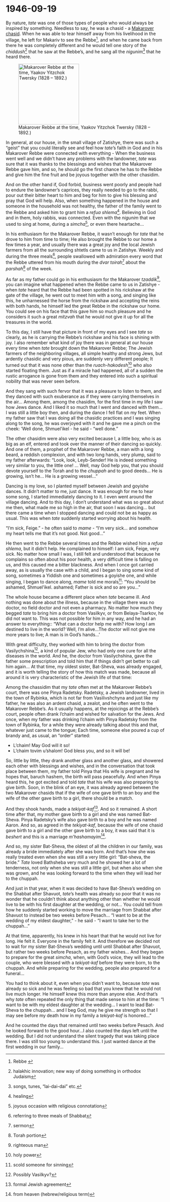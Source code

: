 # 1946-09-19

By nature, _tate_ was one of those types of people who would always be inspired by something. Needless to say, he was a chasid - a <a href="https://en.wikipedia.org/wiki/Makarov_(Hasidic_dynasty)">Makarover chasid</a>. When he was able to tear himself away from his livelihood in the village, he left for Makariv to see the Rebbe^[Rebbe ], and when he came back from there he was completely different and he would tell one story of the _chiddush_^[halakhic innovation; new way of doing something in orthodox Judaism] that he saw at the Rebbe's, and he sang all the _nigunim_^[songs, tunes, "lai-dai-dai" etc.] that he heard there. 

![Makarover Rebbe at the time, Yaakov Yitzchok Twersky (1828 – 1892.)](../img/makarover-rebbe.jpg){width=2in}

In general, at our house, in the small village of Zatishye, there was such a "geist" that you could literally see and feel how _tate_'s faith in God and in his Makarover Rebbe were connected with everything - When the business went well and we didn't have any problems with the landowner, _tate_ was sure that it was thanks to the blessings and wishes that the Makarover Rebbe gave him, and so, he should go the first chance he has to the Rebbe and give him the fine fruit and be joyous together with the other chasidim.

And on the other hand if, God forbid, business went poorly and people had to endure the landowner's caprices, they really needed to go to the rabbi, pour out their bitter heart to him and beg for him to give his blessing and pray that God will help. Also, when something happened in the house and someone in the household was not healthy, the father of the family went to the Rebbe and asked him to grant him a _refua shlema_^[healing]. Believing in God and in them, holy rabbis, was connected. Even with the _nigunim_ that we used to sing at home, during a _simcha_^[joyous occasion with religious connotation], or even there heartache...

In his enthusiasm for the Makarover Rebbe, it wasn't enough for _tate_ that he drove to him from time to time; He also brought the Rebbe to our home a few times a year, and usually there was a great joy and the local Jewish farmers from all the surrounding shtetls came to us in Zatishye. Weekly and during the three meals^[referring to three meals of Shabbat], people swallowed with admiration every word that the Rebbe uttered from his mouth during the _dvar toirah_^[sermon] about the _parshah_^[Torah portion] of the week.

As far as my father could go in his enthusiasm for the Makarover _tzaddik_^[righteous man], you can imagine what happened when the Rebbe came to us in Zatishye - when _tate_ heard that the Rebbe had been spotted in his rickshaw at the gate of the village, he went out to meet him with a song, and singing like this, he unharnessed the horse from the rickshaw and accepting the reins with both hands, he himself led the great Rebbe in the rickshaw our home. You could see on his face that this gave him so much pleasure and he considers it such a great _mitzvah_ that he would not give it up for all the treasures in the world.


To this day, I still have that picture in front of my eyes and I see _tate_ so clearly, as he is carrying the Rebbe's rickshaw and his face is shining with joy. I also remember what kind of joy there was in general at our house every time when _tate_ brought down the Makarover Rebbe; The Jewish farmers of the neighboring villages, all simple healthy and strong Jews, but ardently chasidic and very pious, are suddenly very different people; It turned out that it was none other than the _ruach-hakodesh_^[holy power] who also started floating them. Just as if a miracle had happened, all of a sudden the rustic arrogance is gone from them and they entered into such a spiritual nobility that was never seen before.

And they sang with such fervor that it was a pleasure to listen to them, and they danced with such exuberance as if they were carrying themselves in the air... Among them, among the chasidim, for the first time in my life I saw how Jews dance. And I liked it so much that I went and danced with them... I was still a little boy then, and during the dance I fell flat on my feet. When my father saw that I was doing all the chasidic practices and I was singing along to the song, he was overjoyed with it and he gave me a pinch on the cheek: 'Well done, Shmuel'ikel - he said - "well done."

The other chasidim were also very excited because I, a little boy, who is as big as an elf, entered and took over the manner of their dancing so quickly. And one of them, a prophet of the Makarover Rebbe, a man with a long beard, a reddish complexion, and with two long hands, very plump, said to my father afterwards: "Look, look, Leyb-Sender! He is indeed something very similar to you, the little one! ... Well, may God help you, that you should devote yourself to the Torah and to the _chuppah_ and to good deeds... He is growing, isn't he... He is a growing vessel..."


Dancing is my love, so I planted myself between Jewish and goyishe dances. It didn't matter to me, just dance. It was enough for me to hear some song, I started immediately dancing to it. I even went around the village dancing. And to this day, I don't understand what was so great about me then, what made me so high in the air, that soon I was dancing... but there came a time when I stopped dancing and could not be as happy as usual. This was when _tate_ suddenly started worrying about his health.


"I'm sick, Feige." - he often said to _mame_ - "I'm very sick... and somehow my heart tells me that it's not good. Not good..."

He then went to the Rebbe several times and the Rebbe wished him a _refua shlema_, but it didn't help. He complained to himself: I am sick, Feige, very sick. No matter how small I was, I still felt and understood that because he complains so often about his poor health, a very difficult time is falling on us, and this caused me a bitter blackness. And when I once got carried away, as is usually the case with a child, and I began to sing some kind of song, sometimes a Yiddish one and sometimes a goyishe one, and while singing, I began to dance along, _mame_ told me morals^[scold someone for sinning]: "You should be ashamed, Shmuel'ikel. ashamed; Father is sick and so are you..."

The whole house became a different place when _tate_ became ill. And nothing was done about the illness, because in the village there was no doctor, no field doctor and not even a pharmacy. No matter how much they begged _tate_ to bring him a doctor from Vasilkyv, or from Belaya-Tsarkov, he did not want to. This was not possible for him in any way, and he had an answer to everything:: "What can a doctor help me with? How long I am destined to live in the world? Well, I'm alive...The doctor will not give me more years to live; A man is in God's hands...'


With great difficulty, they worked with him to bring the doctor from Vasilychshina^[Possibly Vasilkyv?], a kind of popular Jew, who had only one cure for all the diseases in the world. And he, the doctor from Vasilychshina, gave the father some prescription and told him that if things didn't get better to call him again... At that time, my oldest sister, Bat-Sheva, was already engaged, and it is worth telling the story of how this match was made, because all around it is very characteristic of the Jewish life of that time:

Among the chassidim that my _tate_ often met at the Makarover Rebbe's court, there was one Pinya Radetsky. Radetsky, a Jewish landowner, lived in the town of Rybinka, which is not far from Vasilivshchyna and just like my father, he was also an ardent chasid, a zealot, and he often went to the Makarover Rebbe's. As it usually happens, at the rejoicings at the Rebbe's court, people often drank l'chaim and wished for salvation for the Jews. And once, when my father was drinking l'chaim with Pinya Radetsky from the town of Rybinka, for a while they were already talking about this and that, whatever just came to the tongue; Each time, someone else poured a cup of brandy and, as usual, an "order" started:

- L'chaim! May God will it so!
- L'chaim tovim u'shalom! God bless you, and so it will be!

So, little by little, they drank another glass and another glass, and showered each other with blessings and wishes, and in the conversation that took place between them, my father told Pinya that His wife is pregnant and he hopes that, baruch hashem, the birth will pass peacefully. And when Pinya heard this, he got excited and told _tate_ that his wife was also preparing to give birth. Soon, in the blink of an eye, it was already agreed between the two Makarover chasids that if the wife of one gave birth to an boy and the wife of the other gave birth to a girl, there should be a match.

And they shook hands, made a _tekiyat-kaf_^[formal Jewish agreement]. And so it remained. A short time after that, my mother gave birth to a girl and she was named Bat-Sheva. Pinya Radetsky's wife also gave birth to a boy and he was named Aaron. And so, as agreed in the _tekiyat-kaf_, because the wife of one chasid gave birth to a girl and the other gave birth to a boy, it was said that it is _beshert_ and this is a marriage _m'hashamayim_^[from heaven (hebrew/religious term)].

And so, my sister Bat-Sheva, the oldest of all the children in our family, was already a bride immediately after she was born. And that's how she was really treated even when she was still a very little girl: "Bat-sheva, the bride." _Tate_ loved Bathsheba very much and he showed her a lot of tenderness, not only when she was still a little girl, but when also when she was grown, and he was  looking forward to the time when they will lead her to the chuppah.

And just in that year, when it was decided to have Bat-Sheva's wedding on the Shabbat after Shavuot, _tate_'s health was already so poor that it was no wonder that he couldn't think about anything other than whether he would live to be with his first daughter at the wedding, or not... You could tell from how he suddenly started working to move the marriage from Shabbat after Shavuot to instead be two weeks before Pesach... "I want to be at the wedding of my eldest daughter," - he said - "I want to take her to the chuppah..."

At that time, apparently, his knew in his heart that that he would not live for long. He felt it. Everyone in the family felt it. And therefore we decided not to wait for my sister Bat-Sheva's wedding until until Shabbat after Shavuot, but rather two weeks before Pesach, as my father wishes...
And they began to prepare for the great _simcha_, when, with God's voice, they will lead to the couple, who were blessed with a _tekiyat-kaf_ before they were born, to the chuppah. And while preparing for the wedding, people also prepared for a funeral...

You had to think about it, even when you didn't want to, because _tate_ was already so sick and he was feeling so bad that you knew that he would not live much longer. He himself knew this more than anyone else. And that's why _tate_ often repeated the only thing that made sense to him at the time: "I want to be with my eldest daughter at the wedding... I want to lead Bat-Sheva to the chuppah... and I beg God, may he give me strength so that I may see before my death how in my family a _tekiyat-kaf_ is honored..."

And he counted the days that remained until two weeks before Pesach. And he looked forward to the good hour...I also counted the days left until the wedding. But I did not understand the silent tragedy that was taking place there. I was still too young to understand this. I just wanted dance at the first wedding in our family...



